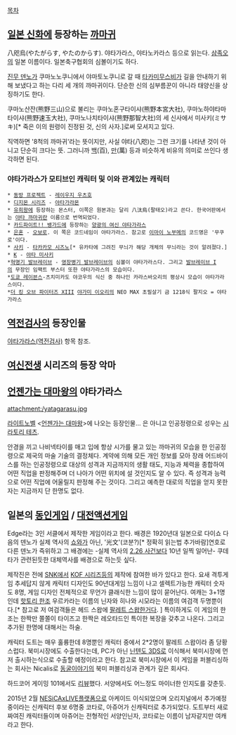 [[목차]]

== [[일본 신화]]에 등장하는 [[까마귀]] ==
八咫烏(やたがらす, やたのからす). 야타가라스, 야타노카라스 등으로 읽는다. [[삼족오]]의 일본 이름이다. 일본축구협회의 심볼이기도 하다.

[[진무 덴노]]가 쿠마노노쿠니에서 야마토노쿠니로 갈 때 [[타카미무스비]]가 길을 안내하기 위해 보냈다고 하는 다리 세 개의 까마귀이다. 단순한 신의 심부름꾼이 아니라 태양신을 상징하기도 한다.

쿠마노산잔(熊野三山)으로 불리는 쿠마노혼구타이샤(熊野本宮大社), 쿠마노하야타마타이샤(熊野速玉大社), 쿠마노나치타이샤(熊野那智大社)의 세 신사에서 미사키(ミサキ)[* 죽은 이의 원령이 진정된 것, 신의 사자.]로써 모셔지고 있다.

직역하면 '8척의 까마귀'라는 뜻이지만, 사실 야타(八咫)는 그런 크기를 나타낸 것이 아니고 단순히 크다는 뜻. 그러니까 [[백]](百), [[만]](萬) 등과 비슷하게 비유의 의미로 쓰인다 생각하면 된다.

=== 야타가라스가 모티브인 캐릭터 및 이와 관계있는 캐릭터 ===
 * [[동방 프로젝트]] - [[레이우지 우츠호]]
 * [[디지몬 시리즈]] - [[야타가라몬]]
 * [[유희왕]]에 등장하는 몬스터, 이쪽은 원본과는 달리 八汰烏(팔태오)라고 쓴다. 한국어판에서는 [[야타 까마귀]]란 이름으로 번역되었다.
 * [[카드파이트!! 뱅가드]]에 등장하는 [[양광의 여신 야타가라스]]
 * [[은혼]] - [[오보로]]. 이 쪽은 코드네임이 야타가라스. 참고로 [[이마이 노부메]]의 코드명은 '무쿠로'이다.
 * [[사키]] - [[타카카모 시즈노]][* 유카타에 그려진 무늬가 해당 개체의 무늬라는 것이 알려졌다.]
 * [[K]] - [[야타 미사키]]
 *[[혁명기 발브레이브]] - [[영장병기 발브레이브]]의 심볼이 야타가라스다. 그리고 [[발브레이브 I]]의 무장인 임팩트 부스터 또한 야타가라스의 모습이다.
 *[[도쿄 레이븐스]]-츠치미카도 야코우의 식신 중 하나인 카라스바오리의 평상시 모습이 야타가라스이다.
 *[[더 킹 오브 파이터즈 XIII]] [[야가미 이오리]]의 NEO MAX 초필살기 금 1218식 팔지오 = 야타가라스
== [[역전검사]]의 등장인물 ==
[[야타가라스(역전검사)]] 항목 참조.

== [[여신전생]] 시리즈의 등장 악마 ==

== [[언젠가는 대마왕]]의 야타가라스 ==

attachment:/yatagarasu.jpg

[[라이트노벨]] <[[언젠가는 대마왕]]>에 나오는 등장인물... 은 아니고 인공정령으로 성우는 [[시라토리 테츠]].

안경을 끼고 나비넥타이를 매고 입에 항상 시가를 물고 있는 까마귀의 모습을 한 인공정령으로 제국의 마술 기술의 결정체다. 계약에 의해 모든 개인 정보를 모아 장래 어드바이스를 하는 인공정령으로 대상의 성격과 지금까지의 생활 태도, 지능과 체력을 종합하여 어떤 직업을 판정해주며 더 나아가 어떤 위치에 설 것인지도 알 수 있다. 즉 성격과 능력으로 어떤 직업에 어울릴지 판정해 주는 것이다. 그리고 예측한 대로의 직업을 얻지 못한 자는 지금까지 단 한명도 없다. 


== 일본의 [[동인게임]] / [[대전액션게임]] ==

Edge라는 3인 서클에서 제작한 게임이라고 한다. 
배경은 1920년대 일본으로 다이쇼 다음의 덴노가 실제 역사의 [[쇼와]]가 아닌, '光文'(코분?)[* 정확히 읽는법 추가바람]연호로 다른 덴노가 즉위하고 그 배경에는 -실제 역사의 [[2.26 사건]]보다 10년 일찍 일어난- 쿠데타가 관련된듯한 대체역사를 배경으로 하는듯 싶다. 

제작진은 전에 [[SNK]]에서 [[KOF 시리즈]]등의 제작에 참여한 바가 있다고 한다.
요새 격투게임 추세답지 않게 캐릭터 디자인도 90년대게임 느낌이 나고 셀렉트가능한 캐릭터 숫자도 8명, 게임 디자인 전체적으로 무언가 클래식한 느낌이 많이 묻어난다.
여캐는 3+1명인데 [[핫토리 한조]] 우르카라는 이름의 닌자와 히나와 시모라는 이름의 여검객 두명뿐이다.[* 참고로 저 여검객들은 헤드 스왑에 [[팔레트 스왑]]한거다. ]  특이하게도 이 게임의 한조는 한짝만 쫄쫄이 타이즈고 한짝은 레오타드인 특이한 복장을 갖추고 나온다. 그리고 추가된 한명에 대해서는 하술.

캐릭터 도트는 매우 훌륭한데 8명뿐인 캐릭터 중에서 2*2명이 팔레트 스왑이라 좀 당황스럽다.
북미시장에도 수출한다는데, PC가 아닌 [[닌텐도 3DS]]로 이식해서 북미시장에 먼저 출시하는식으로 수출할 예정이라고 한다. 참고로 북미시장에서 이 게임을 퍼블리싱하는 회사는 Nicalis로 [[동굴이야기]]의 북미 퍼블리싱과 관계가 깊은 회사다. 

하드코어 게이밍 101에서도 [http://www.hardcoregaming101.net/yatagarasu/yatagarasu.htm 리뷰]했다.
서양에서도 어느정도 마이너한 인지도를 갖춘듯.

2015년 2월 [[NESiCAxLIVE]]플랫폼으로 아케이드 이식되었으며 오리지널에서 추가예정중이라는 신캐릭터 후보 6명중 코타로, 아쥬어가 신캐릭터로 추가되었다. 도트부터 새로 짜여진 캐릭터들이며 아쥬어는 전형적인 서양인닌자, 코타로는 이름이 남자같지만 여캐라고 한다.
